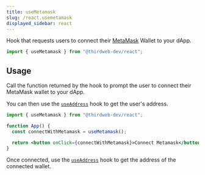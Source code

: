 ```yaml
---
title: useMetamask
slug: /react.usemetamask
displayed_sidebar: react
---
```


Hook that requests users to connect their [MetaMask](https://metamask.io/) Wallet to your dApp.

```jsx
import { useMetamask } from "@thirdweb-dev/react";
```

## Usage

Call the function returned by the hook to prompt the user to connect their MetaMask wallet to your dApp.

You can then use the [`useAddress`](/react/react.useAddress) hook to get the user's address.

```jsx
import { useMetamask } from "@thirdweb-dev/react";

function App() {
  const connectWithMetamask = useMetamask();

  return <button onClick={connectWithMetamask}>Connect Metamask</button>;
}
```

Once connected, use the [`useAddress`](/react/react.useaddress) hook to get the address of the connected wallet.
